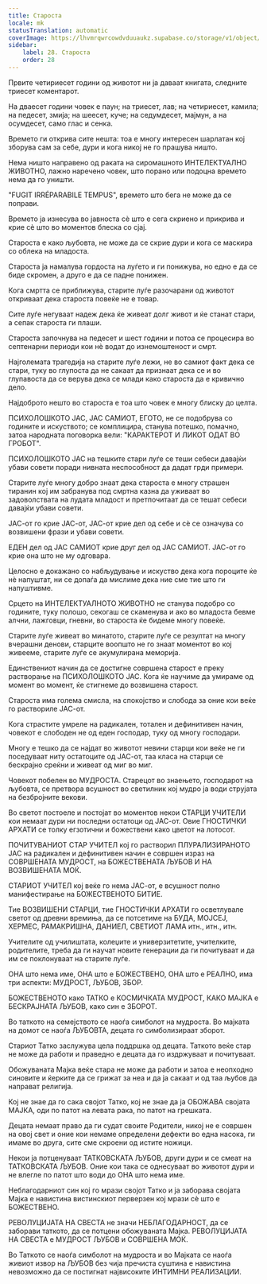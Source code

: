 ```yaml
---
title: Староста
locale: mk
statusTranslation: automatic
coverImage: https://lhvmrqwrcowdvduuaukz.supabase.co/storage/v1/object/public/strapi-uploads/small_cover-educacion-fundamental.webp-2d51a7828a2b1309555be27f7e2a61a0.webp
sidebar:
    label: 28. Староста
    order: 28
---
```

Првите четириесет години од животот ни ја даваат книгата, следните триесет коментарот.

На дваесет години човек е паун; на триесет, лав; на четириесет, камила; на педесет, змија; на шеесет, куче; на седумдесет, мајмун, а на осумдесет, само глас и сенка.

Времето ги открива сите нешта: тоа е многу интересен шарлатан кој зборува сам за себе, дури и кога никој не го прашува ништо.

Нема ништо направено од раката на сиромашното ИНТЕЛЕКТУАЛНО ЖИВОТНО, лажно наречено човек, што порано или подоцна времето нема да го уништи.

"FUGIT IRRÉPARABILE TEMPUS", времето што бега не може да се поправи.

Времето ја изнесува во јавноста сè што е сега скриено и прикрива и крие сè што во моментов блеска со сјај.

Староста е како љубовта, не може да се скрие дури и кога се маскира со облека на младоста.

Староста ја намалува гордоста на луѓето и ги понижува, но едно е да се биде скромен, а друго е да се падне понижен.

Кога смртта се приближува, старите луѓе разочарани од животот откриваат дека староста повеќе не е товар.

Сите луѓе негуваат надеж дека ќе живеат долг живот и ќе станат стари, а сепак староста ги плаши.

Староста започнува на педесет и шест години и потоа се процесира во септенарни периоди кои нè водат до изнемоштеност и смрт.

Најголемата трагедија на старите луѓе лежи, не во самиот факт дека се стари, туку во глупоста да не сакаат да признаат дека се и во глупавоста да се верува дека се млади како староста да е кривично дело.

Најдоброто нешто во староста е тоа што човек е многу блиску до целта.

ПСИХОЛОШКОТО ЈАС, ЈАС САМИОТ, ЕГОТО, не се подобрува со годините и искуството; се комплицира, станува потешко, помачно, затоа народната поговорка вели: "КАРАКТЕРОТ И ЛИКОТ ОДАТ ВО ГРОБОТ".

ПСИХОЛОШКОТО ЈАС на тешките стари луѓе се теши себеси давајќи убави совети поради нивната неспособност да дадат грди примери.

Старите луѓе многу добро знаат дека староста е многу страшен тиранин кој им забранува под смртна казна да уживаат во задоволствата на лудата младост и претпочитаат да се тешат себеси давајќи убави совети.

ЈАС-от го крие ЈАС-от, ЈАС-от крие дел од себе и сè се означува со возвишени фрази и убави совети.

ЕДЕН дел од ЈАС САМИОТ крие друг дел од ЈАС САМИОТ. ЈАС-от го крие она што не му одговара.

Целосно е докажано со набљудување и искуство дека кога пороците ќе нè напуштат, ни се допаѓа да мислиме дека ние сме тие што ги напуштивме.

Срцето на ИНТЕЛЕКТУАЛНОТО ЖИВОТНО не станува подобро со годините, туку полошо, секогаш се скаменува и ако во младоста бевме алчни, лажговци, гневни, во староста ќе бидеме многу повеќе.

Старите луѓе живеат во минатото, старите луѓе се резултат на многу вчерашни денови, старците воопшто не го знаат моментот во кој живееме, старите луѓе се акумулирана меморија.

Единствениот начин да се достигне совршена старост е преку растворање на ПСИХОЛОШКОТО ЈАС. Кога ќе научиме да умираме од момент во момент, ќе стигнеме до возвишена старост.

Староста има голема смисла, на спокојство и слобода за оние кои веќе го раствориле ЈАС-от.

Кога страстите умреле на радикален, тотален и дефинитивен начин, човекот е слободен не од еден господар, туку од многу господари.

Многу е тешко да се најдат во животот невини старци кои веќе не ги поседуваат ниту остатоците од ЈАС-от, таа класа на старци се бескрајно среќни и живеат од миг во миг.

Човекот побелен во МУДРОСТА. Старецот во знаењето, господарот на љубовта, се претвора всушност во светилник кој мудро ја води струјата на безбројните векови.

Во светот постоеле и постојат во моментов некои СТАРЦИ УЧИТЕЛИ кои немаат дури ни последни остатоци од ЈАС-от. Овие ГНОСТИЧКИ АРХАТИ се толку егзотични и божествени како цветот на лотосот.

ПОЧИТУВАНИОТ СТАР УЧИТЕЛ кој го растворил ПЛУРАЛИЗИРАНОТО ЈАС на радикален и дефинитивен начин е совршен израз на СОВРШЕНАТА МУДРОСТ, на БОЖЕСТВЕНАТА ЉУБОВ И НА ВОЗВИШЕНАТА МОЌ.

СТАРИОТ УЧИТЕЛ кој веќе го нема ЈАС-от, е всушност полно манифестирање на БОЖЕСТВЕНОТО БИТИЕ.

Тие ВОЗВИШЕНИ СТАРЦИ, тие ГНОСТИЧКИ АРХАТИ го осветлувале светот од древни времиња, да се потсетиме на БУДА, МОЈСЕЈ, ХЕРМЕС, РАМАКРИШНА, ДАНИЕЛ, СВЕТИОТ ЛАМА итн., итн., итн.

Учителите од училиштата, колеџите и универзитетите, учителките, родителите, треба да ги научат новите генерации да ги почитуваат и да им се поклонуваат на старите луѓе.

ОНА што нема име, ОНА што е БОЖЕСТВЕНО, ОНА што е РЕАЛНО, има три аспекти: МУДРОСТ, ЉУБОВ, ЗБОР.

БОЖЕСТВЕНОТО како ТАТКО е КОСМИЧКАТА МУДРОСТ, КАКО МАЈКА е БЕСКРАЈНАТА ЉУБОВ, како син е ЗБОРОТ.

Во таткото на семејството се наоѓа симболот на мудроста. Во мајката на домот се наоѓа ЉУБОВТА, децата го симболизираат зборот.

Стариот Татко заслужува цела поддршка од децата. Таткото веќе стар не може да работи и праведно е децата да го издржуваат и почитуваат.

Обожуваната Мајка веќе стара не може да работи и затоа е неопходно синовите и ќерките да се грижат за неа и да ја сакаат и од таа љубов да направат религија.

Кој не знае да го сака својот Татко, кој не знае да ја ОБОЖАВА својата МАЈКА, оди по патот на левата рака, по патот на грешката.

Децата немаат право да ги судат своите Родители, никој не е совршен на овој свет и оние кои немаме определени дефекти во една насока, ги имаме во друга, сите сме скроени од истите ножици.

Некои ја потценуваат ТАТКОВСКАТА ЉУБОВ, други дури и се смеат на ТАТКОВСКАТА ЉУБОВ. Оние кои така се однесуваат во животот дури и не влегле по патот што води до ОНА што нема име.

Неблагодарниот син кој го мрази својот Татко и ја заборава својата Мајка е навистина вистинскиот перверзен кој мрази сè што е БОЖЕСТВЕНО.

РЕВОЛУЦИЈАТА НА СВЕСТА не значи НЕБЛАГОДАРНОСТ, да се заборави таткото, да се потцени обожуваната Мајка. РЕВОЛУЦИЈАТА НА СВЕСТА е МУДРОСТ ЉУБОВ и СОВРШЕНА МОЌ.

Во Таткото се наоѓа симболот на мудроста и во Мајката се наоѓа живиот извор на ЉУБОВ без чија пречиста суштина е навистина невозможно да се постигнат највисоките ИНТИМНИ РЕАЛИЗАЦИИ.

